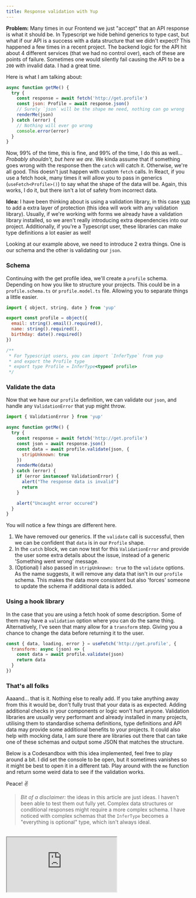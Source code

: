 ```yaml
---
title: Response validation with Yup
---
```


**Problem:** Many times in our Frontend we just "accept" that an API response is what it should be. In Typescript we hide behind generics to type cast, but what if our API is a success with a data structure that we didn't expect? This happened a few times in a recent project. The backend logic for the API hit about 4 different services (that we had no control over), each of these are points of failure. Sometimes one would silently fail causing the API to be a `200` with invalid data. I had a great time.

Here is what I am talking about:

```javascript
async function getMe() {
  try {
    const response = await fetch('http://get.profile')
    const json: Profile = await response.json()
    // Surely `json` will be the shape me need, nothing can go wrong
    renderMe(json)
  } catch (error) {
    // Nothing will ever go wrong
    console.error(error)
  }
}
```

Now, 99% of the time, this is fine, and 99% of the time, I do this as well... _Probably shouldn't, but here we are._ We kinda assume that if something goes wrong with the response then the `catch` will catch it. Otherwise, we're all good. This doesn't just happen with custom `fetch` calls. In React, if you use a fetch hook, many times it will allow you to pass in generics (`useFetch<Profile>()`) to say what the shape of the data will be. Again, this works, I do it, but there isn't a lot of safety from incorrect data.

**Idea:** I have been thinking about is using a validation library, in this case [yup](https://github.com/jquense/yup) to add a extra layer of protection (this idea will work with any validation library). Usually, if we're working with forms we already have a validation library installed, so we aren't really introducing extra dependencies into our project. Additionally, if you're a Typescript user, these libraries can make type definitions a lot easier as well!

Looking at our example above, we need to introduce 2 extra things. One is our schema and the other is validating our `json`.

### Schema

Continuing with the get profile idea, we'll create a `profile` schema. Depending on how you like to structure your projects. This could be in a `profile.schema.ts` or `profile.model.ts` file. Allowing you to separate things a little easier.

```javascript
import { object, string, date } from 'yup'

export const profile = object({
  email: string().email().required(),
  name: string().required(),
  birthday: date().required()
})

/**
 * For Typescript users, you can import `InferType` from yup
 * and export the Profile type
 * export type Profile = InferType<typeof profile>
 */
```

### Validate the data

Now that we have our `profile` definition, we can validate our `json`, and handle any `ValidationError` that yup might throw.

```javascript
import { ValidationError } from 'yup'

async function getMe() {
  try {
    const response = await fetch('http://get.profile')
    const json = await response.json()
    const data = await profile.validate(json, {
      stripUnknown: true
    })
    renderMe(data)
  } catch (error) {
    if (error instanceof ValidationError) {
      alert("The response data is invalid")
      return
    }

    alert("Uncaught error occured")
  }
}
```

You will notice a few things are different here.

1. We have removed our generics. If the `validate` call is successful, then we can be confident that `data` is in our `Profile` shape.
2. In the `catch` block, we can now test for this `ValidationError` and provide the user some extra details about the issue, instead of a generic 'Something went wrong' message.
3. (Optional) I also passed in `stripUnknown: true` to the `validate` options. As the name suggests, it will remove any data that isn't in our `profile` schema. This makes the data more consistent but also 'forces' someone to update the schema if additional data is added.

### Using a hook library

In the case that you are using a fetch hook of some description. Some of them may have a `validation` option where you can do the same thing. Alternatively, I've seen that many allow for a `transform` step. Giving you a chance to change the data before returning it to the user.

```javascript
const { data, loading, error } = useFetch('http://get.profile', {
  transform: async (json) => {
    const data = await profile.validate(json)
    return data
  }
})
```

### That's all folks

Aaaand... that is it. Nothing else to really add. If you take anything away from this it would be, don't fully trust that your data is as expected. Adding additional checks in your components or logic won't hurt anyone. Validation libraries are usually very performant and already installed in many projects, utilising them to standardise schema definitions, type definitions and API data may provide some additional benefits to your projects. It could also help with mocking data, I am sure there are libraries out there that can take one of these schemas and output some JSON that matches the structure.

Below is a Codesandbox with this idea implemented, feel free to play around a bit. I did set the console to be open, but it sometimes vanishes so it might be best to open it in a different tab. Play around with the `me` function and return some weird data to see if the validation works.

Peace! ✌️

> _Bit of a disclaimer:_ the ideas in this article are just ideas. I haven't been able to test them out fully yet. Complex data structures or conditional responses might require a more complex schema. I have noticed with complex schemas that the `InferType` becomes a "everything is optional" type, which isn't always ideal.

<br />
<iframe src="https://codesandbox.io/embed/yup-response-validation-6jtohl?expanddevtools=1&fontsize=14&theme=dark"
  style={{ width:"100%", height:"750px", border:0, borderRadius: "4px", overflow:"hidden" }}
  title="yup-response-validation"
  allow="accelerometer; ambient-light-sensor; camera; encrypted-media; geolocation; gyroscope; hid; microphone; midi; payment; usb; vr; xr-spatial-tracking"
  sandbox="allow-forms allow-modals allow-popups allow-presentation allow-same-origin allow-scripts"
></iframe>
